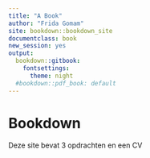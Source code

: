 ```yaml
---
title: "A Book"
author: "Frida Gomam"
site: bookdown::bookdown_site
documentclass: book
new_session: yes
output:
  bookdown::gitbook:
    fontsettings:
      theme: night
  #bookdown::pdf_book: default
---
```


# Bookdown

Deze site bevat 3 opdrachten en een CV

<!-- If you need PDF output, uncomment bookdown::pdf_book above in YAML. You will need a LaTeX installation, e.g., https://yihui.name/tinytex/ -->
